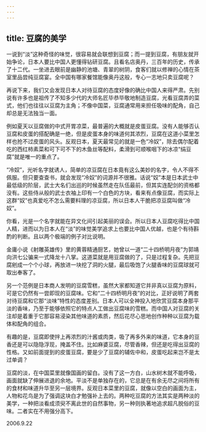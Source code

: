 ```yaml
---
---
---
```

title: 豆腐的美学
---




一说到“淡”这种奇怪的味觉，很容易就会联想到豆腐；而一提到豆腐，有朋友就开始争论，日本人要比中国人更懂得钻研豆腐。且看名店奥丹，三百年的历史，传承了十二代。一坐进去眼前是幽静的池塘、青翠的树阴，食客们就以修禅的心情在茶室里品尝纯豆腐宴。全中国有哪家餐馆能像奥丹这般，专心一志地只卖豆腐呢？

再说下来，我们又会发现日本人对待豆腐的态度好像的确比中国人来得严肃。先别说有许多也是祖传了不知多少代的大师名匠毕恭毕敬地制造豆腐，光看豆腐弄的菜式，他们也往往以豆腐为主角；不像中国菜，豆腐通常用来担任吸味的配角，自己却总是无法独当一面。

例如夏天以豆腐做的中式开胃凉菜，最普遍的大概就是皮蛋豆腐。没有人能够否认豆腐和皮蛋的搭配确是一绝，但是皮蛋本身的味道何其浓烈，豆腐在这道小菜里怎样也抢不过皮蛋的风头。反观日本，夏天最常见的就是一色“冷奴”，除去偶尔配着吃的西红柿素菜和可下可不下的木鱼丝等配料，柔滑到可顺喉咽下的冰凉“绢豆腐”就是唯一的重点了。

“冷奴”，光听名字就诱人，简单的凉豆腐在日本竟有这么美妙的名字，令人不得不佩服。但只要查查书，就会发现“冷奴”的词源并不很雅。话说“奴”本是日本武士中最低级的阶层，武士大名们出巡的时候虽然走在队伍最前，但其实连配剑的资格都没有。这些侍从般的武士衣袖上印有一个白色的方块，看来有点像豆腐，而实际上这群“奴”也真爱吃不怎么需要料理的凉豆腐，所以日本人干脆把凉豆腐叫做“冷奴”。

你看，光是一个名字就能在异文化间引起美丽的误会。所以日本人豆腐吃得比中国人精，进而以为日本人在“淡”的味觉美学追求上也要比中国人优越，也是个有待斟酌的判断。且以两个极端的例子对比说明。

金庸小说《射雕英雄传》里的黄蓉精通厨艺，她曾以一道“二十四桥明月夜”为郭靖向洪七公骗来一式降龙十八掌。这道菜就是用豆腐做的了，只是过程复杂。先把豆腐剜成一个个小球，再放进一块挖了洞的火腿，最后吸饱了火腿香味的豆腐球就可取出奉客了。

另一个范例是日本商人发明的豆腐雪糕，虽然大家都知道它并非真以豆腐为原料，可是它仍然有一尝即现的豆腐味。它和“二十四桥明月夜”的对比，正好说明了两套对待豆腐和它那“淡味”特性的态度差别。日本人可以全神投入地欣赏豆腐本身那平淡的香味，乃至于能够依照它的特点人工做出豆腐味的雪糕。而中国人对豆腐的关注却是着重于它那容易浸染其他味道的素质，然后花尽心思地创作种种以豆腐为载体和配角的组合。

有趣的是，豆腐即使拌上再浓烈的汁酱或肉类，吸了再多外来的味道，它本身的豆香还是可以隐隐浮现，掩盖不住。比如麻婆豆腐，尽管香辣，但还是吃得出豆腐的性格。又如前面提到的皮蛋豆腐，要是少了豆腐的辅佐中和，皮蛋吃起来岂不是太过单调？

豆腐的淡，在中国菜里就像国画的留白。没有了这一方白，山水树木就不能呼吸，画面就缺了伸展进退的余地。平淡不是单独存在的，它总是在有余无尽之间将所有的食材和味道升华至另一层境界。反观日本菜里的豆腐，就像以空白的画面为主，人物和花鸟是为了强调这块白才勉强补上去的。两种吃豆腐的方法其实是两种淡的美学，一种把淡看成须臾不离此世的自然事物，另一种则执著地追求超凡脱俗的豆味。二者实在不用强分高下。





2006.9.22